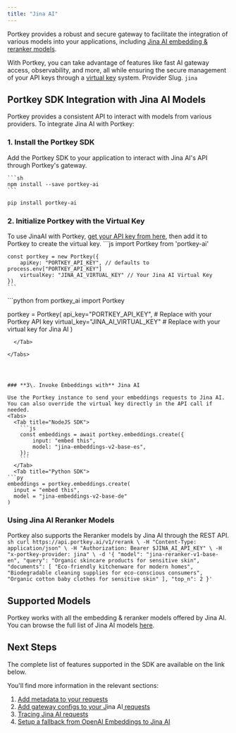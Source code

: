 ```yaml
---
title: "Jina AI"
---
```


Portkey provides a robust and secure gateway to facilitate the integration of various models into your applications, including [Jina AI embedding & reranker models](https://jina.ai/).

With Portkey, you can take advantage of features like fast AI gateway access, observability, and more, all while ensuring the secure management of your API keys through a [virtual key](/product/ai-gateway/virtual-keys) system.
<Note>
Provider Slug. `jina`
</Note>
## Portkey SDK Integration with Jina AI Models

Portkey provides a consistent API to interact with models from various providers. To integrate Jina AI with Portkey:

### 1\. Install the Portkey SDK

Add the Portkey SDK to your application to interact with Jina AI's API through Portkey's gateway.

<Tabs>
  <Tab title="NodeJS">

    ```sh
    npm install --save portkey-ai
    ```
  </Tab>
  <Tab title="Python">

```sh
pip install portkey-ai
```
  </Tab>

</Tabs>



### 2\. Initialize Portkey with the Virtual Key

To use JinaAI with Portkey, [get your API key from here](https://jina.ai/), then add it to Portkey to create the virtual key.
<Tabs>
  <Tab title="NodeJS SDK">
    ```js
    import Portkey from 'portkey-ai'

    const portkey = new Portkey({
        apiKey: "PORTKEY_API_KEY", // defaults to process.env["PORTKEY_API_KEY"]
        virtualKey: "JINA_AI_VIRTUAL_KEY" // Your Jina AI Virtual Key
    })
    ```
  </Tab>
  <Tab title="Python SDK">
```python
from portkey_ai import Portkey

portkey = Portkey(
    api_key="PORTKEY_API_KEY",  # Replace with your Portkey API key
    virtual_key="JINA_AI_VIRTUAL_KEY"   # Replace with your virtual key for Jina AI
)
```
  </Tab>

</Tabs>




### **3\. Invoke Embeddings with** Jina AI

Use the Portkey instance to send your embeddings requests to Jina AI. You can also override the virtual key directly in the API call if needed.
<Tabs>
  <Tab title="NodeJS SDK">
    ```js
    const embeddings = await portkey.embeddings.create({
        input: "embed this",
        model: "jina-embeddings-v2-base-es",
    });
    ```
  </Tab>
  <Tab title="Python SDK">
```py
embeddings = portkey.embeddings.create(
  input = "embed this",
  model = "jina-embeddings-v2-base-de"
)
```
  </Tab>

</Tabs>

### Using Jina AI Reranker Models

Portkey also supports the Reranker models by Jina AI through the REST API.
<Tabs>
  <Tab title="cURL">
    ```sh
    curl https://api.portkey.ai/v1/rerank \
      -H "Content-Type: application/json" \
      -H "Authorization: Bearer $JINA_AI_API_KEY" \
      -H "x-portkey-provider: jina" \
      -d '{
        "model": "jina-reranker-v1-base-en",
        "query": "Organic skincare products for sensitive skin",
        "documents": [
          "Eco-friendly kitchenware for modern homes",
          "Biodegradable cleaning supplies for eco-conscious consumers",
          "Organic cotton baby clothes for sensitive skin"
        ],
        "top_n": 2
    }'
    ```
  </Tab>

</Tabs>




## Supported Models

Portkey works with all the embedding & reranker models offered by Jina AI. You can browse the full list of Jina AI models [here](https://jina.ai/embeddings#apiform).

## Next Steps

The complete list of features supported in the SDK are available on the link below.
<Card title="SDK" href="/api-reference/portkey-sdk-client">
</Card>

You'll find more information in the relevant sections:

1. [Add metadata to your requests](/product/observability/metadata)
2. [Add gateway configs to your J](/product/ai-gateway/configs)ina AI[ requests](/product/ai-gateway/configs)
3. [Tracing Jina AI requests](/product/observability/traces)
4. [Setup a fallback from OpenAI Embeddings to Jina AI](/product/ai-gateway/fallbacks)
